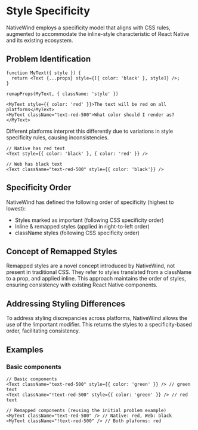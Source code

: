 # Style Specificity

NativeWind employs a specificity model that aligns with CSS rules, augmented to accommodate the inline-style characteristic of React Native and its existing ecosystem.

## Problem Identification

```tsx
function MyText({ style }) {
  return <Text {...props} style={[{ color: 'black' }, style]} />;
}

remapProps(MyText, { className: 'style' })

<MyText style={{ color: 'red' }}>The text will be red on all platforms</MyText>
<MyText className="text-red-500">What color should I render as?</MyText>
```

Different platforms interpret this differently due to variations in style specificity rules, causing inconsistencies.

```tsx
// Native has red text
<Text style={{ color: 'black' }, { color: 'red' }} />

// Web has black text
<Text className="text-red-500" style={{ color: 'black'}} />
```

## Specificity Order

NativeWind has defined the following order of specificity (highest to lowest):

- Styles marked as important (following CSS specificity order)
- Inline & remapped styles (applied in right-to-left order)
- className styles (following CSS specificity order)

## Concept of Remapped Styles

Remapped styles are a novel concept introduced by NativeWind, not present in traditional CSS. They refer to styles translated from a className to a prop, and applied inline. This approach maintains the order of styles, ensuring consistency with existing React Native components.

## Addressing Styling Differences

To address styling discrepancies across platforms, NativeWind allows the use of the !important modifier. This returns the styles to a specificity-based order, facilitating consistency.

## Examples

### Basic components

```tsx
// Basic components
<Text className="text-red-500" style={{ color: 'green' }} /> // green text
<Text className="!text-red-500" style={{ color: 'green' }} /> // red text

// Remapped components (reusing the initial problem example)
<MyText className="text-red-500" /> // Native: red, Web: black
<MyText className="!text-red-500" /> // Both plaforms: red

```
